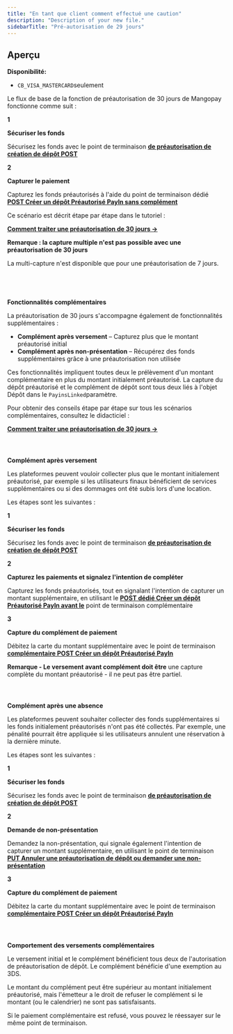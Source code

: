 ```yaml
---
title: "En tant que client comment effectué une caution"
description: "Description of your new file."
sidebarTitle: "Pré-autorisation de 29 jours"
---
```


## Aperçu

**Disponibilité:**

- `CB_VISA_MASTERCARD`seulement

Le flux de base de la fonction de préautorisation de 30 jours de Mangopay fonctionne comme suit :

**1**

**Sécuriser les fonds**

Sécurisez les fonds avec le point de terminaison [**de préautorisation de création de dépôt POST**](https://docs.mangopay.com/api-reference/deposit-preauthorizations/create-deposit-preauthorization)

**2**

**Capturer le paiement**

Capturez les fonds préautorisés à l'aide du point de terminaison dédié [**POST Créer un dépôt Préautorisé PayIn sans complément**](https://docs.mangopay.com/api-reference/deposit-preauthorizations/create-deposit-preauthorized-payin-without-complement)

Ce scénario est décrit étape par étape dans le tutoriel :

[**Comment traiter une préautorisation de 30 jours →**](https://docs.mangopay.com/guides/payment-methods/card/deposit-preauthorization/how-to)

**Remarque : la capture multiple n'est pas possible avec une préautorisation de 30 jours**

La multi-capture n'est disponible que pour une préautorisation de 7 jours.

## [**​**](https://docs.mangopay.com/guides/payment-methods/card/deposit-preauthorization#complement-features)

**Fonctionnalités complémentaires**

La préautorisation de 30 jours s'accompagne également de fonctionnalités supplémentaires :

- **Complément après versement** – ​​Capturez plus que le montant préautorisé initial
- **Complément après non-présentation** – Récupérez des fonds supplémentaires grâce à une préautorisation non utilisée

Ces fonctionnalités impliquent toutes deux le prélèvement d'un montant complémentaire en plus du montant initialement préautorisé. La capture du dépôt préautorisé et le complément de dépôt sont tous deux liés à l'objet Dépôt dans le `PayinsLinked`paramètre.

Pour obtenir des conseils étape par étape sur tous les scénarios complémentaires, consultez le didacticiel :

[**Comment traiter une préautorisation de 30 jours →**](https://docs.mangopay.com/guides/payment-methods/card/deposit-preauthorization/how-to)

#### [**​**](https://docs.mangopay.com/guides/payment-methods/card/deposit-preauthorization#complement-after-pay-in)

**Complément après versement**

Les plateformes peuvent vouloir collecter plus que le montant initialement préautorisé, par exemple si les utilisateurs finaux bénéficient de services supplémentaires ou si des dommages ont été subis lors d'une location.

Les étapes sont les suivantes :

**1**

**Sécuriser les fonds**

Sécurisez les fonds avec le point de terminaison [**de préautorisation de création de dépôt POST**](https://docs.mangopay.com/api-reference/deposit-preauthorizations/create-deposit-preauthorization)

**2**

**Capturez les paiements et signalez l'intention de compléter**

Capturez les fonds préautorisés, tout en signalant l'intention de capturer un montant supplémentaire, en utilisant le [**POST dédié Créer un dépôt Préautorisé PayIn avant le**](https://docs.mangopay.com/api-reference/deposit-preauthorizations/create-deposit-preauthorized-payin-prior-to-complement) point de terminaison complémentaire

**3**

**Capture du complément de paiement**

Débitez la carte du montant supplémentaire avec le point de terminaison [**complémentaire POST Créer un dépôt Préautorisé PayIn**](https://docs.mangopay.com/api-reference/deposit-preauthorizations/create-deposit-preauthorized-payin-complement)

**Remarque - Le versement avant complément doit être** une capture complète du montant préautorisé - il ne peut pas être partiel.

#### [**​**](https://docs.mangopay.com/guides/payment-methods/card/deposit-preauthorization#complement-after-no-show)

**Complément après une absence**

Les plateformes peuvent souhaiter collecter des fonds supplémentaires si les fonds initialement préautorisés n'ont pas été collectés. Par exemple, une pénalité pourrait être appliquée si les utilisateurs annulent une réservation à la dernière minute.

Les étapes sont les suivantes :

**1**

**Sécuriser les fonds**

Sécurisez les fonds avec le point de terminaison [**de préautorisation de création de dépôt POST**](https://docs.mangopay.com/api-reference/deposit-preauthorizations/create-deposit-preauthorization)

**2**

**Demande de non-présentation**

Demandez la non-présentation, qui signale également l'intention de capturer un montant supplémentaire, en utilisant le point de terminaison [**PUT Annuler une préautorisation de dépôt ou demander une non-présentation**](https://docs.mangopay.com/api-reference/deposit-preauthorizations/cancel-deposit-preauthorization-request-no-show)

**3**

**Capture du complément de paiement**

Débitez la carte du montant supplémentaire avec le point de terminaison [**complémentaire POST Créer un dépôt Préautorisé PayIn**](https://docs.mangopay.com/api-reference/deposit-preauthorizations/create-deposit-preauthorized-payin-complement)

#### [**​**](https://docs.mangopay.com/guides/payment-methods/card/deposit-preauthorization#behavior-of-complement-pay-ins)

**Comportement des versements complémentaires**

Le versement initial et le complément bénéficient tous deux de l'autorisation de préautorisation de dépôt. Le complément bénéficie d'une exemption au 3DS.

Le montant du complément peut être supérieur au montant initialement préautorisé, mais l'émetteur a le droit de refuser le complément si le montant (ou le calendrier) ne sont pas satisfaisants.

Si le paiement complémentaire est refusé, vous pouvez le réessayer sur le même point de terminaison.